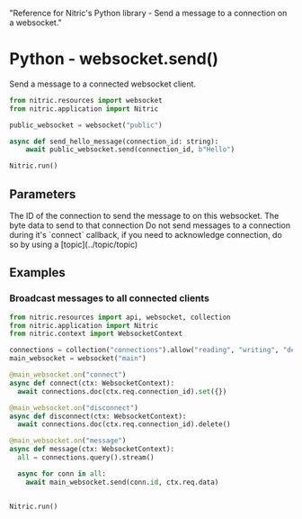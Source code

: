   "Reference for Nitric's Python library - Send a message to a connection on a websocket."

# Python - websocket.send()

Send a message to a connected websocket client.

```python
from nitric.resources import websocket
from nitric.application import Nitric

public_websocket = websocket("public")

async def send_hello_message(connection_id: string):
    await public_websocket.send(connection_id, b"Hello")

Nitric.run()
```

## Parameters

<Properties>
  <Property name="connection_id" required type="string">
    The ID of the connection to send the message to on this websocket.
  </Property>
  <Property name="data" required type="bytes">
    The byte data to send to that connection
  </Property>
</Properties>

<Note>
  Do not send messages to a connection during it's `connect` callback, if you
  need to acknowledge connection, do so by using a [topic](../topic/topic)
</Note>

## Examples

### Broadcast messages to all connected clients

```python
from nitric.resources import api, websocket, collection
from nitric.application import Nitric
from nitric.context import WebsocketContext

connections = collection("connections").allow("reading", "writing", "deleting")
main_websocket = websocket("main")

@main_websocket.on("connect")
async def connect(ctx: WebsocketContext):
  await connections.doc(ctx.req.connection_id).set({})

@main_websocket.on("disconnect")
async def disconnect(ctx: WebsocketContext):
  await connections.doc(ctx.req.connection_id).delete()

@main_websocket.on("message")
async def message(ctx: WebsocketContext):
  all = connections.query().stream()

  async for conn in all:
    await main_websocket.send(conn.id, ctx.req.data)


Nitric.run()
```
